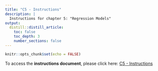 ```yaml
---
title: "C5 - Instructions"
description: |
  Instructions for chapter 5: "Regression Models" 
output:
  distill::distill_article:
    toc: false
    toc_depth: 3
    number_sections: false
---
```


```r
knitr::opts_chunk$set(echo = FALSE)
```

To access the **instructions document**, please click here: 
[C5 - Instructions](instruction_documents/SSRC_C5_Instructions.pdf) 

